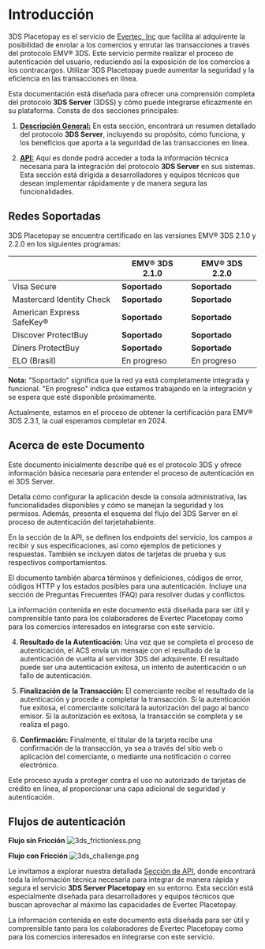 
<HeroPattern />

# Introducción

3DS Placetopay es el servicio de [Evertec, Inc](https://www.evertecinc.com) que facilita al adquirente la posibilidad de enrolar a los comercios y enrutar las transacciones a través del protocolo EMV® 3DS. Este servicio permite realizar el proceso de autenticación del usuario, reduciendo así la exposición de los comercios a los contracargos. Utilizar 3DS Placetopay puede aumentar la seguridad y la eficiencia en las transacciones en línea.


Esta documentación está diseñada para ofrecer una comprensión completa del protocolo **3DS Server** (3DSS) y cómo puede integrarse eficazmente en su plataforma. Consta de dos secciones principales:

1. **[Descripción General:](/three-d-s-server)** En esta sección, encontrará un resumen detallado del protocolo **3DS Server**, incluyendo su propósito, cómo funciona, y los beneficios que aporta a la seguridad de las transacciones en línea.

2. **[API:](/three-d-s-server/api)** Aquí es donde podrá acceder a toda la información técnica necesaria para la integración del protocolo **3DS Server** en sus sistemas. Esta sección está dirigida a desarrolladores y equipos técnicos que desean implementar rápidamente y de manera segura las funcionalidades.


## Redes Soportadas

3DS Placetopay se encuentra certificado en las versiones EMV® 3DS 2.1.0 y 2.2.0 en los siguientes programas:

|                           | EMV® 3DS 2.1.0 | EMV® 3DS 2.2.0 |
|---------------------------|----------------|----------------|
| Visa Secure               | **Soportado**  | **Soportado**  |
| Mastercard Identity Check | **Soportado**  | **Soportado**  |
| American Express SafeKey® | **Soportado**  | **Soportado**  |
| Discover ProtectBuy       | **Soportado**  | **Soportado**  |
| Diners ProtectBuy         | **Soportado**  | **Soportado**  |
| ELO (Brasil)              | En progreso    | En progreso    |

**Nota:** "Soportado" significa que la red ya está completamente integrada y funcional. "En progreso" indica que estamos trabajando en la integración y se espera que esté disponible próximamente.

Actualmente, estamos en el proceso de obtener la certificación para EMV® 3DS 2.3.1, la cual esperamos completar en 2024.

## Acerca de este Documento
Este documento inicialmente describe qué es el protocolo 3DS y ofrece información básica necesaria para entender el proceso de autenticación en el 3DS Server.

Detalla cómo configurar la aplicación desde la consola administrativa, las funcionalidades disponibles y cómo se manejan la seguridad y los permisos. Además, presenta el esquema del flujo del 3DS Server en el proceso de autenticación del tarjetahabiente.

En la sección de la API, se definen los endpoints del servicio, los campos a recibir y sus especificaciones, así como ejemplos de peticiones y respuestas. También se incluyen datos de tarjetas de prueba y sus respectivos comportamientos.

El documento también abarca términos y definiciones, códigos de error, códigos HTTP y los estados posibles para una autenticación. Incluye una sección de Preguntas Frecuentes (FAQ) para resolver dudas y conflictos.

La información contenida en este documento está diseñada para ser útil y comprensible tanto para los colaboradores de Evertec Placetopay como para los comercios interesados en integrarse con este servicio.

4. **Resultado de la Autenticación:** Una vez que se completa el proceso de autenticación, el ACS envía un mensaje con el resultado de la autenticación de vuelta al servidor 3DS del adquirente. El resultado puede ser una autenticación exitosa, un intento de autenticación o un fallo de autenticación.

5. **Finalización de la Transacción:** El comerciante recibe el resultado de la autenticación y procede a completar la transacción. Si la autenticación fue exitosa, el comerciante solicitará la autorización del pago al banco emisor. Si la autorización es exitosa, la transacción se completa y se realiza el pago.

6. **Confirmación:** Finalmente, el titular de la tarjeta recibe una confirmación de la transacción, ya sea a través del sitio web o aplicación del comerciante, o mediante una notificación o correo electrónico.

Este proceso ayuda a proteger contra el uso no autorizado de tarjetas de crédito en línea, al proporcionar una capa adicional de seguridad y autenticación.

## Flujos de autenticación

**Flujo sin Fricción**
![3ds_frictionless.png](/3DS_server/3ds_frictionless.png)

**Flujo con Fricción**
![3ds_challenge.png](/3DS_server/3ds_challenge.png)

Le invitamos a explorar nuestra detallada [Sección de API](/three-d-s-server/api), donde encontrará toda la información técnica necesaria para integrar de manera rápida y segura el servicio **3DS Server Placetopay** en su entorno.
Esta sección está especialmente diseñada para desarrolladores y equipos técnicos que buscan aprovechar al máximo las capacidades de Evertec Placetopay.

La información contenida en este documento está diseñada para ser útil y comprensible tanto para los colaboradores de Evertec Placetopay como para los comercios interesados en integrarse con este servicio.
